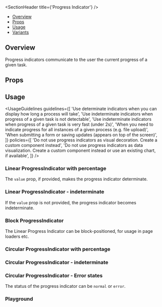 

<Meta of={ProgressIndicatorStories} />

<SectionHeader title={'Progress Indicator'} />

- [Overview](#overview)
- [Props](#props)
- [Usage](#usage)
- [Variants](#variants)

## Overview

Progress indicators communicate to the user the current progress of a given task.

## Props

<ArgTypes of={ProgressIndicator} />

## Usage

<UsageGuidelines
  guidelines={[
    'Use determinate indicators when you can display how long a process will take',
    'Use indeterminate indicators when progress of a given task is not detectable',
    'Use indeterminate indicators when progress of a given task is very fast (under 2s)',
    'When you need to indicate progress for all instances of a given process (e.g. file upload)',
    'When submitting a form or saving updates (appears on top of the screen)',
  ]}
  policies={[
    'Do not use progress indicators as visual decoration. Create a custom component instead',
    'Do not use progress indicators as data visualization. Create a custom component instead or use an existing chart, if available',
  ]}
/>

<SubsectionHeader title="Variants" />

### Linear ProgressIndicator with percentage

The `value` prop, if provided, makes the progress indicator determinate.

<Canvas of={ProgressIndicatorStories.LinearProgressIndicatorWithPercentage} />

### Linear ProgressIndicator - indeterminate

If the `value` prop is not provided, the progress indicator becomes indeterminate.

<Canvas of={ProgressIndicatorStories.LinearProgressIndicatorIndeterminate} />

### Block ProgressIndicator

The Linear Progress Indicator can be block-positioned, for usage in page loaders etc.

<Canvas of={ProgressIndicatorStories.BlockProgressIndicator} />

### Circular ProgressIndicator with percentage

<Canvas of={ProgressIndicatorStories.CircularProgressIndicatorWithPercentage} />

### Circular ProgressIndicator - indeterminate

<Canvas of={ProgressIndicatorStories.CircularProgressIndicatorIndeterminate} />

### Circular ProgressIndicator - Error states

The status of the progress indicator can be `normal` or `error`.

<Canvas of={ProgressIndicatorStories.CircularProgressIndicatorErrorStates} />

### Playground

<Canvas of={ProgressIndicatorStories.Playground} />
